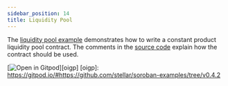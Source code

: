 ```yaml
---
sidebar_position: 14
title: Liquidity Pool
---
```


The [liquidity pool example] demonstrates how to write a constant product
liquidity pool contract. The comments in the [source code] explain how the contract should
be used.

[![Open in Gitpod](https://gitpod.io/button/open-in-gitpod.svg)][oigp]
[oigp]: https://gitpod.io/#https://github.com/stellar/soroban-examples/tree/v0.4.2

[liquidity pool example]: https://github.com/stellar/soroban-examples/tree/v0.4.2/liquidity_pool
[source code]: https://github.com/stellar/soroban-examples/blob/v0.4.2/liquidity_pool/src/lib.rs#L143
